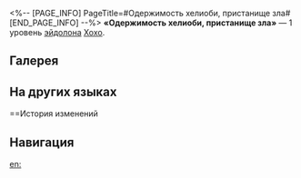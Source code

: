 <%-- [PAGE_INFO]
PageTitle=#Одержимость хелиоби, пристанище зла#
[END_PAGE_INFO] --%>
{{Эйдолон Инфобокс
|Название         = Одержимость хелиоби, пристанище зла
|Изображение      = Эйдолон Одержимость хелиоби, пристанище зла.png
|Персонаж         = Хохо
|Уровень          = 1
|Длительность     = 
|Описание         = Длительность вызванного талантом статуса Жертвенность жизни увеличивается на 1 ход. Пока Хохо имеет этот статус, скорость всех союзников повышается на 12%.
|Свойство1        = 
|Масштабирование1 = 
}}
'''«Одержимость хелиоби, пристанище зла»''' — 1 уровень [[эйдолон]]а [[Хохо]].

==Галерея==
{{Галерея|position=left|captionalign=center
|Персонаж Хохо Эйдолон 1.png|Осколок Эйдолона
}}

==На других языках==
{{На других языках
|en   = Anchored to Vessel, Specters Nestled
|zhs  = 岁阳寄体，妖邪依凭
|zht  = 歲陽寄體，妖邪依憑
|ja   = {{Rubi|歳陽|さいよう}}の{{Rubi|拠|よ}}り{{Rubi|所|どころ}}
|ko   = 세양의 기생, 요괴의 숙주
|es   = Poseída por un heliobus
|fr   = Abri maudit possédé
|ru   = Одержимость хелиоби, пристанище зла
|th   = Anchored to Vessel, Specters Nestled
|vi   = Tuế Dương Nhập Thể, Yêu Tà Xâm Chiếm
|de   = Von Heliobi besessen, vom Bösen ergriffen
|id   = Anchored to Vessel, Specters Nestled
|pt   = Ancorada ao Receptáculo, Espectros Aninhados
}}

==История изменений
{{История изменений|3.5}}

==Навигация==
{{Навык Навбокс|Хохо}}

[[en:]]